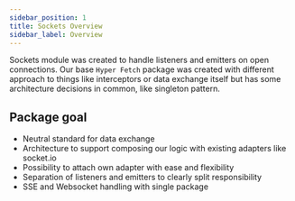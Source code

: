 ```yaml
---
sidebar_position: 1
title: Sockets Overview
sidebar_label: Overview
---
```


Sockets module was created to handle listeners and emitters on open connections. Our base `Hyper Fetch` package was
created with different approach to things like interceptors or data exchange itself but has some architecture decisions
in common, like singleton pattern.

## Package goal

- Neutral standard for data exchange
- Architecture to support composing our logic with existing adapters like socket.io
- Possibility to attach own adapter with ease and flexibility
- Separation of listeners and emitters to clearly split responsibility
- SSE and Websocket handling with single package

